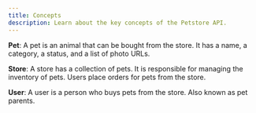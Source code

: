 ```yaml
---
title: Concepts
description: Learn about the key concepts of the Petstore API. 
---
```


**Pet**: A pet is an animal that can be bought from the store. It has a name, a category, a status, and a list of photo URLs.

**Store**: A store has a collection of pets. It is responsible for managing the inventory of pets. Users place orders for pets from the store.

**User**: A user is a person who buys pets from the store. Also known as pet parents.


